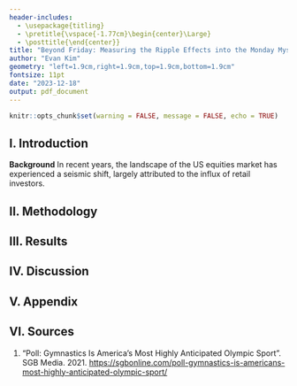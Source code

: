 ```yaml
---
header-includes:
  - \usepackage{titling}
  - \pretitle{\vspace{-1.77cm}\begin{center}\Large}
  - \posttitle{\end{center}}
title: "Beyond Friday: Measuring the Ripple Effects into the Monday Mystique"
author: "Evan Kim"
geometry: "left=1.9cm,right=1.9cm,top=1.9cm,bottom=1.9cm"
fontsize: 11pt
date: "2023-12-18"
output: pdf_document
---
```


```r
knitr::opts_chunk$set(warning = FALSE, message = FALSE, echo = TRUE)
```

## I. Introduction
\vspace{-1mm} 


**Background** \newline
\text{ }\text{ }\text{ }\text{ } In recent years, the landscape of the US equities market has experienced a seismic shift, largely attributed to the influx of retail investors.


## II. Methodology

## III. Results

## IV. Discussion

## V. Appendix

\newpage
## VI. Sources
1. "Poll: Gymnastics Is America’s Most Highly Anticipated Olympic Sport". SGB Media. 2021. [https://sgbonline.com/poll-gymnastics-is-americans-most-highly-anticipated-olympic-sport/](https://sgbonline.com/poll-gymnastics-is-americans-most-highly-anticipated-olympic-sport/)